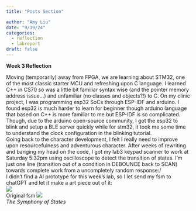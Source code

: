 ```yaml
---
title: "Posts Section"

author: "Amy Liu"
date: "9/19/24"
categories:
  - reflection
  - labreport
draft: false
---
```

**Week 3 Reflection**<br>

Moving (temporarily) away from FPGA, we are learning about STM32, one of the most classic starter MCU and refreshing upon C language. I learned C++ in CS70 so was a little bit familiar syntax wise (and the pointer memory address issue...) and unfamiliar (no classes and objects?!) to C. On my clinic project, I was programming esp32 SoCs through ESP-IDF and arduino. I found esp32 is much harder to learn for beginner though arduino language that based on C++ is more familiar to me but ESP-IDF is so complicated. Though, due to the arduino open-source community, I got the esp32 to blink and setup a BLE server quickly while for stm32, it took me some time to understand the clock configuration in the blinking tutorial. <br>
Going back to the character development, I felt I really need to improve upon resourcefulness and adventurous character. After weeks of rewriting and banging my head on the code, I got my lab3 keypad scanner to work at Saturday 5:32pm using oscilloscope to detect the transition of states. I'm just one line (transition out of a condition in DEBOUNCE back to SCAN) towards complete work from a uncompletely random response:/<br>
I didn't find a AI prototype for this week's lab, so I let send my fsm to chatGPT and let it make a art piece out of it:<br>
![](images\fsmscanner.jpg)<br>
Original fsm
![](images\AI_drawingofscanner.jpg)<br>
*The Symphony of States*